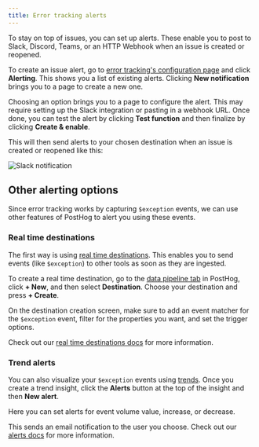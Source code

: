 ```yaml
---
title: Error tracking alerts
---
```


To stay on top of issues, you can set up alerts. These enable you to post to Slack, Discord, Teams, or an HTTP Webhook when an issue is created or reopened.

To create an issue alert, go to [error tracking's configuration page](https://us.posthog.com/error_tracking/configuration) and click **Alerting**. This shows you a list of existing alerts. Clicking **New notification** brings you to a page to create a new one.

<ProductScreenshot
    imageLight="https://res.cloudinary.com/dmukukwp6/image/upload/Clean_Shot_2025_04_08_at_11_53_54_2x_81605f7812.png"
    imageDark="https://res.cloudinary.com/dmukukwp6/image/upload/Clean_Shot_2025_04_08_at_11_53_11_2x_8b15ee84e0.png"
    alt="Error tracking alerting"
    classes="rounded"
/>

Choosing an option brings you to a page to configure the alert. This may require setting up the Slack integration or pasting in a webhook URL. Once done, you can test the alert by clicking **Test function** and then finalize by clicking **Create & enable**.

This will then send alerts to your chosen destination when an issue is created or reopened like this:

![Slack notification](https://res.cloudinary.com/dmukukwp6/image/upload/Clean_Shot_2025_04_08_at_14_02_41_2x_2410295066.png)

## Other alerting options

Since error tracking works by capturing `$exception` events, we can use other features of PostHog to alert you using these events.

### Real time destinations

The first way is using [real time destinations](/docs/cdp/destinations). This enables you to send events (like `$exception`) to other tools as soon as they are ingested.

To create a real time destination, go to the [data pipeline tab](https://us.posthog.com/pipeline/overview) in PostHog, click **+ New**, and then select **Destination**. Choose your destination and press **+ Create**.

On the destination creation screen, make sure to add an event matcher for the `$exception` event, filter for the properties you want, and set the trigger options.

<ProductScreenshot
  imageLight="https://res.cloudinary.com/dmukukwp6/image/upload/Clean_Shot_2025_04_08_at_14_13_50_2x_8ca29f29f2.png"
  imageDark="https://res.cloudinary.com/dmukukwp6/image/upload/Clean_Shot_2025_04_08_at_14_14_04_2x_dcbf8f025e.png"
  alt="Real time destination"
  classes="rounded"
/>

Check out our [real time destinations docs](/docs/cdp/destinations) for more information.

### Trend alerts

You can also visualize your `$exception` events using [trends](/docs/product-analytics/trends/overview). Once you create a trend insight, click the **Alerts** button at the top of the insight and then **New alert**. 

Here you can set alerts for event volume value, increase, or decrease.

<ProductScreenshot
  imageLight="https://res.cloudinary.com/dmukukwp6/image/upload/Clean_Shot_2025_04_08_at_14_26_43_2x_4ef6402556.png"
  imageDark="https://res.cloudinary.com/dmukukwp6/image/upload/Clean_Shot_2025_04_08_at_14_25_35_2x_f36353143b.png"
  alt="Insight alert"
  classes="rounded"
/>

This sends an email notification to the user you choose. Check out our [alerts docs](/docs/alerts) for more information.
